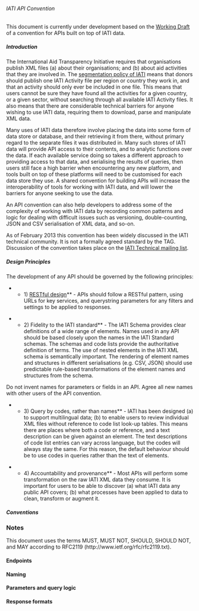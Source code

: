 ====== IATI API Convention ======

This document is currently under development based on the [[https://docs.google.com/document/d/1gxvmYZSDXBTSMAU16bxfFd-hn1lYVY1c2olkXbuPBj4/edit|Working Draft]] of a convention for APIs built on top of IATI data. 

===== Introduction =====
The International Aid Transparency Initiative requires that organisations publish XML files (a) about their organisations; and (b) about aid activities that they are involved in. The [[http://iatistandard.org/guides/data-considerations/segmenting-your-data|segmentation policy of IATI]] means that donors should publish one IATI Activity file per region or country they work in, and that an activity should only ever be included in one file. This means that users cannot be sure they have found all the activities for a given country, or a given sector, without searching through all available IATI Activity files. It also means that there are considerable technical barriers for anyone wishing to use IATI data, requiring them to download, parse and manipulate XML data. 

Many uses of IATI data therefore involve placing the data into some form of data store or database, and their retrieving it from there, without primary regard to the separate files it was distributed in. Many such stores of IATI data will provide API access to their contents, and to analytic functions over the data. If each available service doing so takes a different approach to providing access to that data, and serialising the results of queries, then users still face a high barrier when encountering any new platform, and tools built on top of these platforms will need to be customised for each data store they use. A shared convention for building APIs  will increase the interoperability of tools for working with IATI data, and will lower the barriers for anyone seeking to use the data. 

An API convention can also help developers to address some of the complexity of working with IATI data by recording common patterns and logic for dealing with difficult issues such as versioning, double-counting, JSON and CSV serialisation of XML data, and so-on. 

As of February 2013 this convention has been widely discussed in the IATI technical community. It is not a formally agreed standard by the TAG. Discussion of the convention takes place on the [[community:mailing list|IATI Technical mailing list]].

===== Design Principles =====
The development of any API should be governed by the following principles:

**1) [[wp>Representational_state_transfer|RESTful design]]** - APIs should follow a RESTful pattern, using URLs for key services, and querystring parameters for any filters and settings to be applied to responses. 

**2) Fidelity to the IATI standard** - The IATI Schema provides clear definitions of a wide range of elements. Names used in any API should be based closely upon the names in the IATI Standard schemas. The schemas and code lists provide the authoritative definition of terms. The use of nested elements in the IATI XML schema is semantically important. The rendering of element names and structures in different serialisations (e.g. CSV, JSON) should use predictable rule-based transformations of the element names and structures from the schema. 

Do not invent names for parameters or fields in an API. Agree all new names with other users of the API convention.

**3) Query by codes, rather than names** - IATI has been designed (a) to support multilingual data; (b) to enable users to review individual XML files without reference to code list look-up tables. This means there are places where both a code or reference, and a text description can be given against an element. The text descriptions of code list entries can vary across language, but the codes will always stay the same. For this reason, the default behaviour should be to use codes in queries rather than the text of elements. 

**4) Accountability and provenance** - Most APIs will perform some transformation on the raw IATI XML data they consume. It is important for users to be able to discover (a) what IATI data any public API covers; (b) what processes have been applied to data to clean, transform or augment it. 

===== Conventions ===== 

=== Notes ===
This document uses the terms MUST, MUST NOT, SHOULD, SHOULD NOT, and MAY according to RFC2119 (http://www.ietf.org/rfc/rfc2119.txt). 

==== Endpoints ====

==== Naming ====

==== Parameters and query logic ====

==== Response formats ====